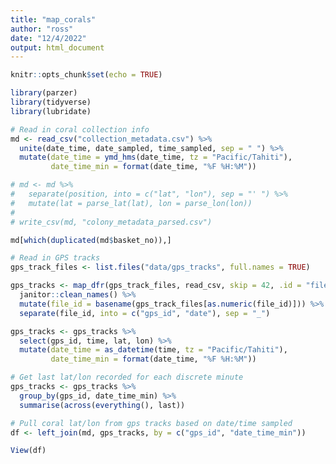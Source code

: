 ```yaml
---
title: "map_corals"
author: "ross"
date: "12/4/2022"
output: html_document
---
```


```r
knitr::opts_chunk$set(echo = TRUE)

library(parzer)
library(tidyverse)
library(lubridate)
```

```r
# Read in coral collection info
md <- read_csv("collection_metadata.csv") %>%
  unite(date_time, date_sampled, time_sampled, sep = " ") %>%
  mutate(date_time = ymd_hms(date_time, tz = "Pacific/Tahiti"),
         date_time_min = format(date_time, "%F %H:%M"))

# md <- md %>%
#   separate(position, into = c("lat", "lon"), sep = "' ") %>%
#   mutate(lat = parse_lat(lat), lon = parse_lon(lon))
# 
# write_csv(md, "colony_metadata_parsed.csv")

md[which(duplicated(md$basket_no)),]
```

```r
# Read in GPS tracks
gps_track_files <- list.files("data/gps_tracks", full.names = TRUE)

gps_tracks <- map_dfr(gps_track_files, read_csv, skip = 42, .id = "file_id") %>%
  janitor::clean_names() %>%
  mutate(file_id = basename(gps_track_files[as.numeric(file_id)])) %>%
  separate(file_id, into = c("gps_id", "date"), sep = "_")

gps_tracks <- gps_tracks %>%
  select(gps_id, time, lat, lon) %>%
  mutate(date_time = as_datetime(time, tz = "Pacific/Tahiti"),
         date_time_min = format(date_time, "%F %H:%M"))

# Get last lat/lon recorded for each discrete minute
gps_tracks <- gps_tracks %>%
  group_by(gps_id, date_time_min) %>%
  summarise(across(everything(), last))
```

```r
# Pull coral lat/lon from gps tracks based on date/time sampled
df <- left_join(md, gps_tracks, by = c("gps_id", "date_time_min"))

View(df)
```

